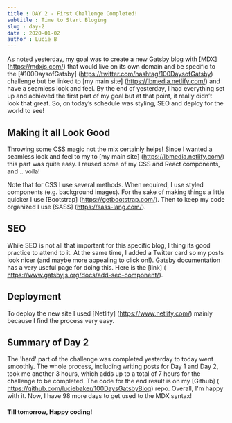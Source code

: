 ```yaml
---
title : DAY 2 - First Challenge Completed!
subtitle : Time to Start Bloging
slug : day-2
date : 2020-01-02
author : Lucie B
---
```


As noted yesterday, my goal was to create a new Gatsby blog with [MDX] (https://mdxjs.com/) that would live on its own domain and be specific to the [#100DaysofGatsby] (https://twitter.com/hashtag/100DaysofGatsby) challenge but be linked to [my main site] (https://lbmedia.netlify.com/) and have a seamless look and feel. By the end of yesterday, I had everything set up and achieved the first part of my goal but at that point, it really didn’t look that great. So, on today’s schedule was styling, SEO and deploy for the world to see!

## Making it all Look Good

Throwing some CSS magic not the mix certainly helps! Since I wanted a seamless look and feel to my to [my main site] (https://lbmedia.netlify.com/) this part was quite easy.
I reused some of my CSS and React components, and .. voila! 

Note that for CSS I use several methods. When required, I use styled components (e.g. background images). For the sake of making things a little quicker I use [Bootstrap] (https://getbootstrap.com/). Then to keep my code organized I use [SASS] (https://sass-lang.com/). 

## SEO

While SEO is not all that important for this specific blog, I thing its good practice to attend to it. At the same time, I added a Twitter card so my posts look nicer (and maybe more appealing to click on!). Gatsby documentation has a very useful page for doing this. Here is the [link] (
https://www.gatsbyjs.org/docs/add-seo-component/).

## Deployment

To deploy the new site I used [Netlify] (https://www.netlify.com/) mainly because I find the process very easy. 

## Summary of Day 2
The 'hard' part of the challenge was completed yesterday to today went smoothly. The whole process, including writing posts for Day 1 and Day 2, took me another 3 hours, which adds up to a total of 7 hours for the challenge to be completed. The code for the end result is on my [Github] (
https://github.com/luciebaker/100DaysGatsbyBlog) repo. Overall, I'm happy with it. Now, I have 98 more days to get used to the MDX syntax!

#### Till tomorrow, Happy coding! 